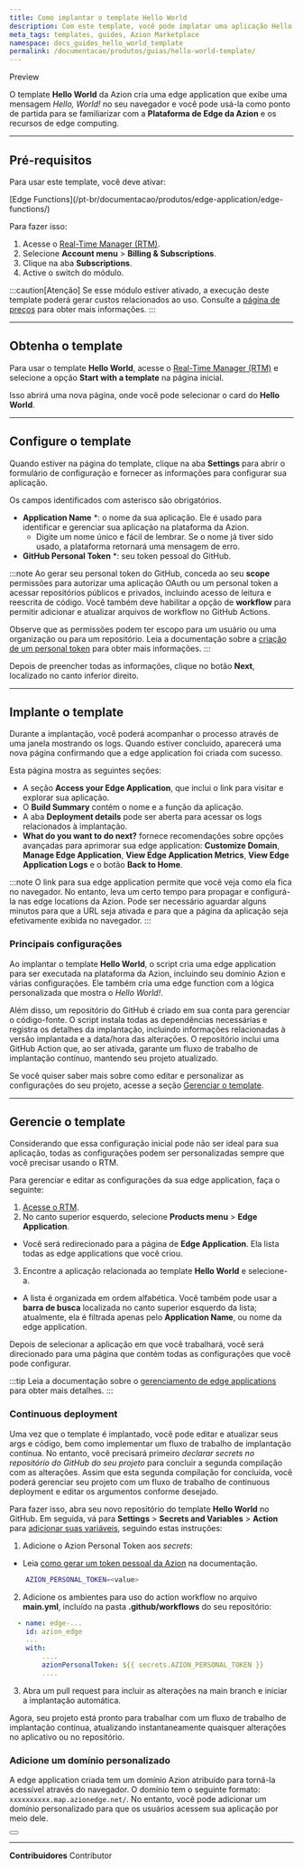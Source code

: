 ```yaml
---
title: Como implantar o template Hello World
description: Com este template, você pode implatar uma aplicação Hello World para testar recursos de edge computing.
meta_tags: templates, guides, Azion Marketplace
namespace: docs_guides_hello_world_template
permalink: /documentacao/produtos/guias/hello-world-template/
---
```



<Badge variant="accent">
Preview
</Badge>

O template **Hello World** da Azion cria uma edge application que exibe uma mensagem *Hello, World!* no seu navegador e você pode usá-la como ponto de partida para se familiarizar com a **Plataforma de Edge da Azion** e os recursos de edge computing.

---

## Pré-requisitos

Para usar este template, você deve ativar:

<Badge>
[Edge Functions](/pt-br/documentacao/produtos/edge-application/edge-functions/)
</Badge>

Para fazer isso:

1. Acesse o [Real-Time Manager (RTM)](/en/documentation/products/guides/how-to-access-rtm/).
2. Selecione **Account menu** > **Billing & Subscriptions**.
3. Clique na aba **Subscriptions**.
4. Active o switch do módulo.

:::caution[Atenção]
Se esse módulo estiver ativado, a execução deste template poderá gerar custos relacionados ao uso. Consulte a [página de preços](https://www.azion.com/en/pricing/) para obter mais informações.
:::

---

## Obtenha o template

Para usar o template **Hello World**, acesse o [Real-Time Manager (RTM)](/pt-br/documentacao/produtos/guias/como-acessar-o-rtm/) e selecione a opção **Start with a template** na página inicial.

Isso abrirá uma nova página, onde você pode selecionar o card do **Hello World**.

---

## Configure o template

Quando estiver na página do template, clique na aba **Settings** para abrir o formulário de configuração e fornecer as informações para configurar sua aplicação.

Os campos identificados com asterisco são obrigatórios.

- **Application Name** *: o nome da sua aplicação. Ele é usado para identificar e gerenciar sua aplicação na plataforma da Azion.
   - Digite um nome único e fácil de lembrar. Se o nome já tiver sido usado, a plataforma retornará uma mensagem de erro.
- **GitHub Personal Token** *: seu token pessoal do GitHub.

:::note
Ao gerar seu personal token do GitHub, conceda ao seu **scope** permissões para autorizar uma aplicação OAuth ou um personal token a acessar repositórios públicos e privados, incluindo acesso de leitura e reescrita de código. Você também deve habilitar a opção de **workflow** para permitir adicionar e atualizar arquivos de workflow no GitHub Actions.

Observe que as permissões podem ter escopo para um usuário ou uma organização ou para um repositório. Leia a documentação sobre a [criação de um personal token](https://docs.github.com/en/authentication/keeping-your-account-and-data-secure/managing-your-personal-access-tokens#creating-a-personal-access-token-classic) para obter mais informações.
:::

Depois de preencher todas as informações, clique no botão **Next**, localizado no canto inferior direito.

---

## Implante o template

Durante a implantação, você poderá acompanhar o processo através de uma janela mostrando os logs. Quando estiver concluido, aparecerá uma nova página confirmando que a edge application foi criada com sucesso.

Esta página mostra as seguintes seções:

- A seção **Access your Edge Application**, que inclui o link para visitar e explorar sua aplicação.
- O **Build Summary** contém o nome e a função da aplicação.
- A aba **Deployment details** pode ser aberta para acessar os logs relacionados à implantação.
- **What do you want to do next?** fornece recomendações sobre opções avançadas para aprimorar sua edge application: **Customize Domain**, **Manage Edge Application**, **View Edge Application Metrics**, **View Edge Application Logs** e o botão **Back to Home**.

:::note
O link para sua edge application permite que você veja como ela fica no navegador. No entanto, leva um certo tempo para propagar e configurá-la nas edge locations da Azion. Pode ser necessário aguardar alguns minutos para que a URL seja ativada e para que a página da aplicação seja efetivamente exibida no navegador.
:::

### Principais configurações

Ao implantar o template **Hello World**, o script cria uma edge application para ser executada na plataforma da Azion, incluindo seu domínio Azion e várias configurações. Ele também cria uma edge function com a lógica personalizada que mostra o *Hello World!*.

Além disso, um repositório do GitHub é criado em sua conta para gerenciar o código-fonte. O script instala todas as dependências necessárias e registra os detalhes da implantação, incluindo informações relacionadas à versão implantada e a data/hora das alterações. O repositório inclui uma GitHub Action que, ao ser ativada, garante um fluxo de trabalho de implantação contínuo, mantendo seu projeto atualizado.

Se você quiser saber mais sobre como editar e personalizar as configurações do seu projeto, acesse a seção [Gerenciar o template](#gerencie-o-template).

---

## Gerencie o template

Considerando que essa configuração inicial pode não ser ideal para sua aplicação, todas as configurações podem ser personalizadas sempre que você precisar usando o RTM.

Para gerenciar e editar as configurações da sua edge application, faça o seguinte:

1. [Acesse o RTM](https://console.azion.com/).
2. No canto superior esquerdo, selecione **Products menu** > **Edge Application**.
- Você será redirecionado para a página de **Edge Application**. Ela lista todas as edge applications que você criou.
3. Encontre a aplicação relacionada ao template **Hello World** e selecione-a.
- A lista é organizada em ordem alfabética. Você também pode usar a **barra de busca** localizada no canto superior esquerdo da lista; atualmente, ela é filtrada apenas pelo **Application Name**, ou nome da edge application.

Depois de selecionar a aplicação em que você trabalhará, você será direcionado para uma página que contém todas as configurações que você pode configurar.

:::tip
Leia a documentação sobre o [gerenciamento de edge applications](/pt-br/documentacao/produtos/edge-application/primeiros-passos/) para obter mais detalhes.
:::

### Continuous deployment

Uma vez que o template é implantado, você pode editar e atualizar seus args e código, bem como implementar um fluxo de trabalho de implantação contínua. No entanto, você precisará primeiro *declarar secrets no repositório do GitHub do seu projeto* para concluir a segunda compilação com as alterações. Assim que esta segunda compilação for concluída, você poderá gerenciar seu projeto com um fluxo de trabalho de continuous deployment e editar os argumentos conforme desejado.

Para fazer isso, abra seu novo repositório do template **Hello World** no GitHub. Em seguida, vá para **Settings** > **Secrets and Variables** > **Action** para [adicionar suas variáveis](https://docs.github.com/en/actions/security-guides/encrypted-secrets), seguindo estas instruções:

1. Adicione o Azion Personal Token aos *secrets*:
- Leia [como gerar um token pessoal da Azion](/pt-br/documentacao/produtos/guias/personal-tokens/) na documentação.

```bash
    AZION_PERSONAL_TOKEN=<value>
```

2. Adicione os ambientes para uso do action workflow no arquivo **main.yml**, incluído na pasta **.github/workflows** do seu repositório:

```yml title=".github/workflows/main.yml"
  - name: edge-...
    id: azion_edge
    ...
    with:
        ....
        azionPersonalToken: ${{ secrets.AZION_PERSONAL_TOKEN }}
        ....

```

3. Abra um pull request para incluir as alterações na main branch e iniciar a implantação automática.

Agora, seu projeto está pronto para trabalhar com um fluxo de trabalho de implantação contínua, atualizando instantaneamente quaisquer alterações no aplicativo ou no repositório.

### Adicione um domínio personalizado

A edge application criada tem um domínio Azion atribuído para torná-la acessível através do navegador. O domínio tem o seguinte formato: `xxxxxxxxxx.map.azionedge.net/`. No entanto, você pode adicionar um domínio personalizado para que os usuários acessem sua aplicação por meio dele.


<Button href="/pt-br/documentacao/produtos/edge-application/domains/" text="saiba mais sobre domains" variant="secondary"> 
</Button>


---


**Contribuidores** <ContributorList>Contributor</ContributorList>
